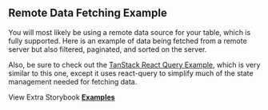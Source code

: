 
<Head>
  <title>Remote Data Fetching Example - Mantine React Table Docs</title>
  <meta
    name="description"
    content="An example of Mantine React Table which shows how to fetch remote data and filter and paginate on a remote server"
  />
  <meta
    property="og:title"
    content="Remote Data Fetching with Mantine React Table Example"
  />
  <meta
    property="og:description"
    content="Learn best practices with Remote Data Fetching with Mantine React Table"
  />
</Head>

## Remote Data Fetching Example

You will most likely be using a remote data source for your table, which is fully supported. Here is an example of data being fetched from a remote server but also filtered, paginated, and sorted on the server.

Also, be sure to check out the [TanStack React Query Example](/docs/examples/react-query), which is very similar to this one, except it uses react-query to simplify much of the state management needed for fetching data.

<Example isPage />

View Extra Storybook **[Examples](https://www.mantine-react-table.dev/?path=/story/prop-playground--default)**
